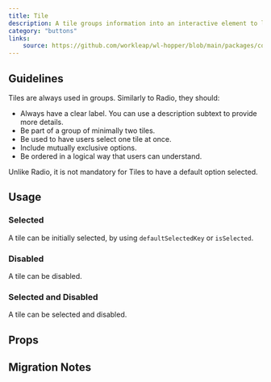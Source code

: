 ```yaml
---
title: Tile
description: A tile groups information into an interactive element to let users browse and take action on a group of related items.
category: "buttons"
links:
    source: https://github.com/workleap/wl-hopper/blob/main/packages/components/src/tile/src/Tile.tsx
---
```


<Example src="tile/docs/preview" isOpen />

## Guidelines

Tiles are always used in groups. Similarly to Radio, they should:

- Always have a clear label. You can use a description subtext to provide more details.
- Be part of a group of minimally two tiles.
- Be used to have users select one tile at once.
- Include mutually exclusive options.
- Be ordered in a logical way that users can understand.

Unlike Radio, it is not mandatory for Tiles to have a default option selected.

## Usage

### Selected
A tile can be initially selected, by using `defaultSelectedKey` or `isSelected`.

<Example src="tile/docs/selected" />

### Disabled
A tile can be disabled.

<Example src="tile/docs/disabled" />

### Selected and Disabled

A tile can be selected and disabled.

<Example src="tile/docs/disabledSelected" />

## Props

<PropTable component="Tile" />

## Migration Notes

<MigrateGuide src="tile/docs/migration-notes" />
